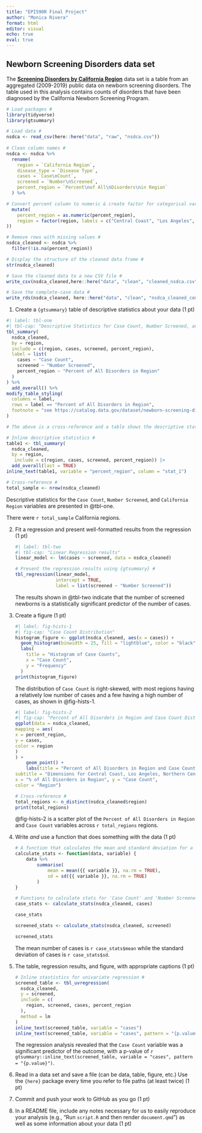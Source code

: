 ```yaml
---
title: "EPI590R Final Project"
author: "Monica Rivera"
format: html
editor: visual
echo: true
eval: true
---
```


## Newborn Screening Disorders data set

The [**Screening Disorders by California Region**](https://catalog.data.gov/dataset/newborn-screening-disorders-426e4/resource/54bb2656-0073-4380-bbc7-7ac7919aee38 "Screening Disorders by California Region") data set is a table from an aggregated (2009-2019) public data on newborn screening disorders. The table used in this analysis contains counts of disorders that have been diagnosed by the California Newborn Screening Program.

```r
# Load packages #
library(tidyverse)
library(gtsummary)

# Load data #
nsdca <- read_csv(here::here("data", "raw", "nsdca.csv"))
                  
# Clean column names #
nsdca <- nsdca %>%
  rename(
    region = `California Region`,
    disease_type = `Disease Type`,
    cases = `Case\nCount`,
    screened = `Number\nScreened`,
    percent_region = `Percent\nof All\nDisorders\nin Region`
  ) %>%

# Convert percent column to numeric & create factor for categorical variable: region #
  mutate(
    percent_region = as.numeric(percent_region),
    region = factor(region, labels = c("Central Coast", "Los Angeles", "Northern Central Valley", "Northern, Mountain, and Desert Areas", "San Francisco Bay Area", "South Coast", "Southern Inland Empire")
))

# Remove rows with missing values #
nsdca_cleaned <- nsdca %>%
  filter(!is.na(percent_region))

# Display the structure of the cleaned data frame #
str(nsdca_cleaned)

# Save the cleaned data to a new CSV file #
write_csv(nsdca_cleaned,here::here("data", "clean", "cleaned_nsdca.csv"))

# Save the complete-case data #
write_rds(nsdca_cleaned, here::here("data", "clean", "nsdca_cleaned_complete.rds"))
```

1.  Create a `{gtsummary}` table of descriptive statistics about your data (1 pt)

```r
#| label: tbl-one
#| tbl-cap: "Descriptive Statistics for Case Count, Number Screened, and Percent of All Disorders in Region"
tbl_summary(
  nsdca_cleaned,
  by = region,
  include = c(region, cases, screened, percent_region),
  label = list(
    cases ~ "Case Count",
    screened ~ "Number Screened",
    percent_region ~ "Percent of All Disorders in Region"
  )
) %>%
  add_overall() %>% 
modify_table_styling(
  columns = label,
  rows = label == "Percent of All Disorders in Region",
  footnote = "see https://catalog.data.gov/dataset/newborn-screening-disorders-426e4"
)

# The above is a cross-reference and a table shows the descriptive statistics for 'Case Count', 'Number Screened', and 'Percent of All Disorders in Region' including an overall column. #

# Inline descriptive statistics #
table1 <- tbl_summary(
  nsdca_cleaned,
  by = region,
   include = c(region, cases, screened, percent_region)) |> 
  add_overall(last = TRUE)
inline_text(table1, variable = "percent_region", column = "stat_1")

# Cross-reference #
total_sample <- nrow(nsdca_cleaned)
```

Descriptive statistics for the `Case Count`, `Number Screened`, and `California Region` variables are presented in @tbl-one.

There were `r total_sample` California regions.

2.  Fit a regression and present well-formatted results from the regression (1 pt)

    ```r
    #| label: tbl-two
    #| tbl-cap: "Linear Regression results"
    linear_model <- lm(cases ~ screened, data = nsdca_cleaned)

    # Present the regression results using {gtsummary} #
    tbl_regression(linear_model, 
                   intercept = TRUE, 
                   label = list(screened ~ "Number Screened"))
    ```

    The results shown in @tbl-two indicate that the number of screened newborns is a statistically significant predictor of the number of cases.

3.  Create a figure (1 pt)

    ```r
    #| label: fig-hists-1
    #| fig-cap: "Case Count Distribution"
    histogram_figure <- ggplot(nsdca_cleaned, aes(x = cases)) +
      geom_histogram(binwidth = 25, fill = "lightblue", color = "black") +
      labs(
        title = "Histogram of Case Counts",
        x = "Case Count",
        y = "Frequency"
      )
    print(histogram_figure)
    ```

    The distribution of `Case Count` is right-skewed, with most regions having a relatively low number of cases and a few having a high number of cases, as shown in @fig-hists-1.

    ```r
    #| label: fig-hists-2
    #| fig-cap: "Percent of All Disorders in Region and Case Count Distribution"
    ggplot(data = nsdca_cleaned,
    mapping = aes(
    x = percent_region,
    y = cases,
    color = region
    )
    ) +
    	geom_point() +
    	labs(title = "Percent of All Disorders in Region and Case Count",
    subtitle = "Dimensions for Central Coast, Los Angeles, Northern Central Valley, Northern, Mountain, and Desert Areas, San Francisco Bay Area, South Coast, Southern Inland Empire" ,
    x = "% of All Disorders in Region", y = "Case Count",
    color = "Region")

    # Cross-reference #
    total_regions <- n_distinct(nsdca_cleaned$region)
    print(total_regions)
    ```

    @fig-hists-2 is a scatter plot of the `Percent of All Disorders in Region` and `Case Count` variables across `r total_regions` regions.

4.  Write *and* use a function that does something with the data (1 pt)

    ```r
    # A function that calculates the mean and standard deviation for a given numeric variable #
    calculate_stats <- function(data, variable) {
    	data %>%
    		summarise(
    			mean = mean({{ variable }}, na.rm = TRUE),
    			sd = sd({{ variable }}, na.rm = TRUE)
    		)
    }

    # Functions to calculate stats for 'Case Count' and 'Number Screened' and store the results in a list #
    case_stats <- calculate_stats(nsdca_cleaned, cases)

    case_stats

    screened_stats <- calculate_stats(nsdca_cleaned, screened)

    screened_stats
    ```

    The mean number of cases is `r case_stats$mean` while the standard deviation of cases is `r case_stats$sd`.

5.  The table, regression results, and figure, with appropriate captions (1 pt)

    ```r
    # Inline stastistics for univariate regression #
    screened_table <- tbl_uvregression(
      nsdca_cleaned,
      y = screened,
      include = c(
        region, screened, cases, percent_region
      ),
      method = lm
    )
    inline_text(screened_table, variable = "cases")
    inline_text(screened_table, variable = "cases", pattern = "{p.value}")
    ```

    The regression analysis revealed that the `Case Count` variable was a significant predictor of the outcome, with a p-value of `r gtsummary::inline_text(screened_table, variable = "cases", pattern = "{p.value}")`.

6.  Read in a data set and save a file (can be data, table, figure, etc.) Use the `{here}` package every time you refer to file paths (at least twice) (1 pt)

7.  Commit and push your work to GitHub as you go (1 pt)

8.  In a README file, include any notes necessary for us to easily reproduce your analysis (e.g., “Run `script.R` and then render `document.qmd`”) as well as some information about your data (1 pt)
